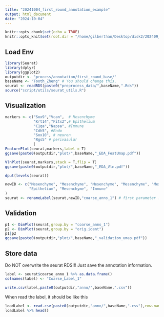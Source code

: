 ```yaml
---
title: "20241004_first_round_annotation_example"
output: html_document
date: "2024-10-04"
---
```


```r
knitr::opts_chunk$set(echo = TRUE)
knitr::opts_knit$set(root.dir = "/home/gilberthan/Desktop/disk2/202409_tooth/") # set working directory

```

## Load Env


```r
library(Seurat)
library(dplyr)
library(ggplot2)
outputdir <- "process/annotation/first_round_base/"
baseName <- "Tooth_Zheng" # You should change this.
seurat <- readRDS(paste0("preprocess_data/",baseName,".Rds"))
source("script/utils/seurat_utils.R")
```

## Visualization


```r
markers <- c("Sox9","Vcan",  # Mesenchyme
             "Krt14","Pitx2",# Epithelium
             "C1qa","Napsa", #Immune
             "Cdh5", #Endo
             "Sox10", # neuron
             "Rgs5" # perivasular
             ) 
FeaturePlot(seurat,markers,label = T)
ggsave(paste0(outputdir,"plot/",baseName,"_EDA_FeatUmap.pdf"))
```
```r
VlnPlot(seurat,markers,stack = T,flip = T)
ggsave(paste0(outputdir,"plot/",baseName,"_EDA_Vln.pdf"))
```
```r
dput(levels(seurat))

```
```r
newID <- c("Mesenchyme", "Mesenchyme", "Mesenchyme", "Mesenchyme", "Mesenchyme", "Mesenchyme", "Immune", "Endothelium", "Perivasular", 
           "Epithelium", "Mesenchyme", "Immune"
)
seurat <- renameLabel(seurat,newID,"coarse_anno_1") # first parameter : seurat; Second parameter : new ID, which order same with level; third para : the slot you want to store in metadata
```

## Validation
```r
p1 <- DimPlot(seurat,group.by = "coarse_anno_1")
p2 <- DimPlot(seurat,group.by = "orig.ident")
p1|p2
ggsave(paste0(outputdir,"plot/",baseName,"_validation_umap.pdf"))
```


## Store data
Do NOT overwrite the seurat RDS!!!
Just save the annotation information.

```r
label <- seurat$coarse_anno_1 %>% as.data.frame()
colnames(label) <- "Coarse_Label_1"

write.csv(label,paste0(outputdir,"anno/",baseName,".csv"))
```

When read the label, it should be like this
```r
loadLabel <- read.csv(paste0(outputdir,"anno/",baseName,".csv"),row.names = 1)
loadLabel %>% head()
```
